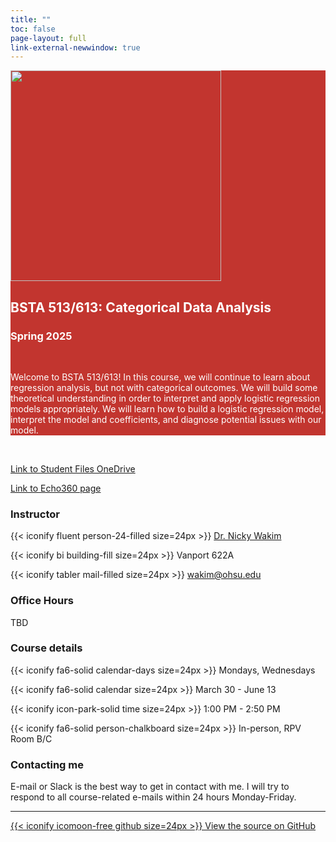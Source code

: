 ```yaml
---
title: ""
toc: false
page-layout: full
link-external-newwindow: true
---
```


::: {style="background-color: #C2352F"}
::: {style="color: #FFFFFF"}
::: grid
::: g-col-4
![](images/Bsta513.png){fig-align="center" width="337"}
:::

::: g-col-7
# BSTA 513/613: Categorical Data Analysis

### Spring 2025

 

Welcome to BSTA 513/613! In this course, we will continue to learn about regression analysis, but not with categorical outcomes. We will build some theoretical understanding in order to interpret and apply logistic regression models appropriately. We will learn how to build a logistic regression model, interpret the model and coefficients, and diagnose potential issues with our model.
 
:::
:::
:::
:::

 

[Link to Student Files OneDrive](https://ohsuitg-my.sharepoint.com/:f:/r/personal/wakim_ohsu_edu/Documents/Teaching/Classes/S2024_BSTA_513_613/Student_files?csf=1&web=1&e=951UeH)

[Link to Echo360 page](https://echo360.org/section/1124906b-db5a-43c1-809d-5eadfbba4aad/public)

::: grid
::: g-col-3
### Instructor

{{< iconify fluent person-24-filled size=24px >}} [Dr. Nicky Wakim](instructors.qmd)

{{< iconify bi building-fill size=24px >}} Vanport 622A

{{< iconify tabler mail-filled size=24px >}} [wakim\@ohsu.edu](mailto:wakim@ohsu.edu)
:::

::: g-col-3
### Office Hours

TBD

:::

::: g-col-3
### Course details

{{< iconify fa6-solid calendar-days size=24px >}} Mondays, Wednesdays

{{< iconify fa6-solid calendar size=24px >}} March 30 - June 13

{{< iconify icon-park-solid time size=24px >}} 1:00 PM - 2:50 PM

{{< iconify fa6-solid person-chalkboard size=24px >}} In-person, RPV Room B/C
:::

::: g-col-3
### Contacting me

E-mail or Slack is the best way to get in contact with me. I will try to respond to all course-related e-mails within 24 hours Monday-Friday.
:::
:::

------------------------------------------------------------------------

::: grid
::: g-col-9
:::

::: g-col-3
[{{< iconify icomoon-free github size=24px >}} View the source on GitHub](https://github.com/nwakim/S2024_BSTA_513)
:::
:::
